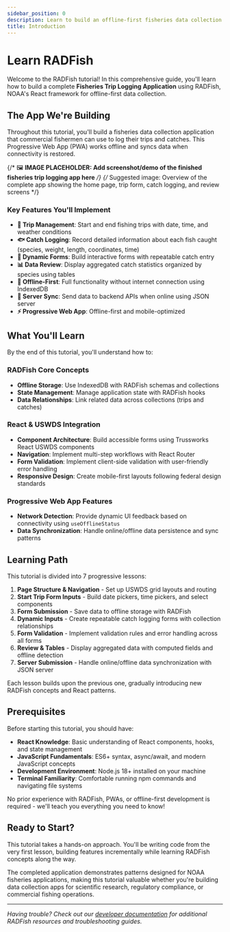 ```yaml
---
sidebar_position: 0
description: Learn to build an offline-first fisheries data collection app with RADFish
title: Introduction
---
```


# Learn RADFish

Welcome to the RADFish tutorial! In this comprehensive guide, you'll learn how to build a complete **Fisheries Trip Logging Application** using RADFish, NOAA's React framework for offline-first data collection.

## The App We're Building

Throughout this tutorial, you'll build a fisheries data collection application that commercial fishermen can use to log their trips and catches. This Progressive Web App (PWA) works offline and syncs data when connectivity is restored.

{/* 🖼️ **IMAGE PLACEHOLDER: Add screenshot/demo of the finished fisheries trip logging app here** */}
{/* Suggested image: Overview of the complete app showing the home page, trip form, catch logging, and review screens */}

### Key Features You'll Implement

- **🚢 Trip Management**: Start and end fishing trips with date, time, and weather conditions
- **🐟 Catch Logging**: Record detailed information about each fish caught (species, weight, length, coordinates, time)
- **📝 Dynamic Forms**: Build interactive forms with repeatable catch entry
- **📊 Data Review**: Display aggregated catch statistics organized by species using tables
- **📱 Offline-First**: Full functionality without internet connection using IndexedDB
- **🔄 Server Sync**: Send data to backend APIs when online using JSON server
- **⚡ Progressive Web App**: Offline-first and mobile-optimized

## What You'll Learn

By the end of this tutorial, you'll understand how to:

### RADFish Core Concepts
- **Offline Storage**: Use IndexedDB with RADFish schemas and collections
- **State Management**: Manage application state with RADFish hooks
- **Data Relationships**: Link related data across collections (trips and catches)

### React & USWDS Integration
- **Component Architecture**: Build accessible forms using Trussworks React USWDS components
- **Navigation**: Implement multi-step workflows with React Router
- **Form Validation**: Implement client-side validation with user-friendly error handling
- **Responsive Design**: Create mobile-first layouts following federal design standards

### Progressive Web App Features
- **Network Detection**: Provide dynamic UI feedback based on connectivity using `useOfflineStatus`
- **Data Synchronization**: Handle online/offline data persistence and sync patterns

## Learning Path

This tutorial is divided into 7 progressive lessons:

1. **Page Structure & Navigation** - Set up USWDS grid layouts and routing
2. **Start Trip Form Inputs** - Build date pickers, time pickers, and select components
3. **Form Submission** - Save data to offline storage with RADFish
4. **Dynamic Inputs** - Create repeatable catch logging forms with collection relationships
5. **Form Validation** - Implement validation rules and error handling across all forms
6. **Review & Tables** - Display aggregated data with computed fields and offline detection
7. **Server Submission** - Handle online/offline data synchronization with JSON server

Each lesson builds upon the previous one, gradually introducing new RADFish concepts and React patterns.

## Prerequisites

Before starting this tutorial, you should have:

- **React Knowledge**: Basic understanding of React components, hooks, and state management
- **JavaScript Fundamentals**: ES6+ syntax, async/await, and modern JavaScript concepts
- **Development Environment**: Node.js 18+ installed on your machine
- **Terminal Familiarity**: Comfortable running npm commands and navigating file systems

No prior experience with RADFish, PWAs, or offline-first development is required - we'll teach you everything you need to know!

## Ready to Start?

This tutorial takes a hands-on approach. You'll be writing code from the very first lesson, building features incrementally while learning RADFish concepts along the way.

The completed application demonstrates patterns designed for NOAA fisheries applications, making this tutorial valuable whether you're building data collection apps for scientific research, regulatory compliance, or commercial fishing operations.

---

*Having trouble? Check out our [developer documentation](/developer-documentation) for additional RADFish resources and troubleshooting guides.*